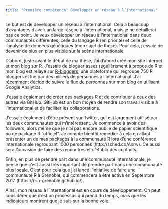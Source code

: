 ```yaml
---
title: "Première compétence: Développer un réseau à l’international"
---
```


Le but est de développer un réseau à l’international. Cela a beaucoup d’avantages d’avoir un large réseau à l’international, mais je ne détaillerai pas ce point. Je veux développer un réseau à l’international dans deux communautés différentes, celle du langage R (en priorité) et celle de l’analyse de données génétiques (mon sujet de thèse). Pour cela, j’essaie de devenir de plus en plus visible sur la scène internationale. 

D’abord, juste avant le début de ma thèse, j’ai d’abord créé mon site internet et mon blog sur R. J’essaie de bloguer assez régulièrement à propos de R et mon blog est relayé sur [R-bloggers](https://www.r-bloggers.com/), une plateforme qui regroupe 750 R bloggers et lue par des milliers de personnes à l’international. J’ai récemment décidé de suivre le flux de personnes sur mon blog en utilisant Google Analytics. 

J’essaie également de créer des packages R et de contribuer à ceux des autres via GitHub. GitHub est un bon moyen de rendre son travail visible à l’international et de faciliter les collaborations. 

J’essaie également d’être présent sur Twitter, qui est largement utilisé par les deux communautés qui m’intéressent. Je commence à avoir des followers, alors même que je n’ai pas encore publié de papier scientifique ou de package R “officiel”. Je compte bientôt remédier à cela en allant présenter un de mes packages à la communauté R lors d’une conférence internationale regroupant 1000 personnes (http://sched.co/Axrw). Ce aussi sera l’occasion de faire des rencontres et d’établir des contacts. 

Enfin, en plus de prendre part dans une communauté internationale, je pense que c’est aussi très important de prendre part dans une communauté plus locale. C’est pour cela que j’ai lancé l’initiative de faire une communauté R à Grenoble, qui commencera à être active en Septembre 2017 (https://r-in-grenoble.github.io/).

Ainsi, mon réseau à l’international est en cours de développement. On peut considérer que c’est un processus qui prend du temps, mais que les indicateurs montrent que je suis sur la bonne voie.
